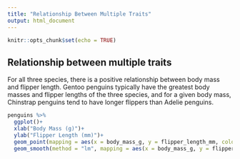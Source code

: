 ```yaml
---
title: "Relationship Between Multiple Traits"
output: html_document
---
```


```r
knitr::opts_chunk$set(echo = TRUE)
```

## Relationship between multiple traits
For all three species, there is a positive relationship between body mass and flipper length. Gentoo penguins typically have the greatest body masses and flipper lengths of the three species, and for a given body mass, Chinstrap penguins tend to have longer flippers than Adelie penguins.
```r
penguins %>% 
  ggplot()+
  xlab("Body Mass (g)")+
  ylab("Flipper Length (mm)")+
  geom_point(mapping = aes(x = body_mass_g, y = flipper_length_mm, color = species)) + 
  geom_smooth(method = "lm", mapping = aes(x = body_mass_g, y = flipper_length_mm, color = species)) 
  
```
